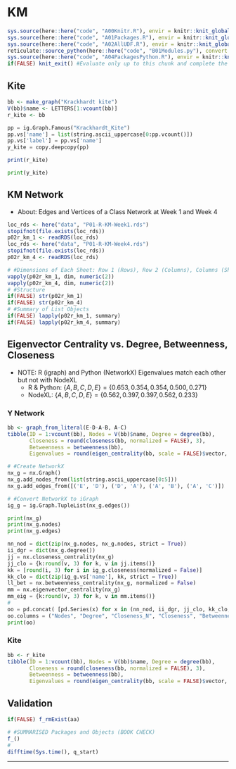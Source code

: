 # KM {#p02}

```r
sys.source(here::here("code", "A00Knitr.R"), envir = knitr::knit_global())
sys.source(here::here("code", "A01Packages.R"), envir = knitr::knit_global())
sys.source(here::here("code", "A02AllUDF.R"), envir = knitr::knit_global())
reticulate::source_python(here::here("code", "B01Modules.py"), convert = FALSE)
sys.source(here::here("code", "A04PackagesPython.R"), envir = knitr::knit_global())
if(FALSE) knit_exit() #Evaluate only up to this chunk and complete the knit process
```

## Kite

```r
bb <- make_graph("Krackhardt kite")
V(bb)$name <- LETTERS[1:vcount(bb)]
r_kite <- bb
```

```python
pp = ig.Graph.Famous("Krackhardt_Kite")
pp.vs['name'] = list(string.ascii_uppercase[0:pp.vcount()])
pp.vs['label'] = pp.vs['name']
y_kite = copy.deepcopy(pp)

```

```r
print(r_kite)
```

```python
print(y_kite)

```

## KM Network

\textcolor{pink}{Please import the "P01-KM-Week1.xlsx" and "P01-KM-Week4.xlsx"}

- About: Edges and Vertices of a Class Network at Week 1 and Week 4

```r
loc_rds <- here("data", "P01-R-KM-Week1.rds")
stopifnot(file.exists(loc_rds))
p02r_km_1 <- readRDS(loc_rds)
loc_rds <- here("data", "P01-R-KM-Week4.rds")
stopifnot(file.exists(loc_rds))
p02r_km_4 <- readRDS(loc_rds)
```

```r
# #Dimensions of Each Sheet: Row 1 (Rows), Row 2 (Columns), Columns (Sheets)
vapply(p02r_km_1, dim, numeric(2))
vapply(p02r_km_4, dim, numeric(2))
# #Structure
if(FALSE) str(p02r_km_1)
if(FALSE) str(p02r_km_4)
# #Summary of List Objects
if(FALSE) lapply(p02r_km_1, summary)
if(FALSE) lapply(p02r_km_4, summary)
```

## Eigenvector Centrality vs. Degree, Betweenness, Closeness

- NOTE: R (igraph) and Python (NetworkX) Eigenvalues match each other but not with NodeXL
  - R & Python: $\{A, B, C, D, E\} = \{0.653, 0.354, 0.354, 0.500, 0.271\}$
  - NodeXL: $\{A, B, C, D, E\} = \{0.562, 0.397, 0.397, 0.562, 0.233\}$
  
### Y Network

```r
bb <- graph_from_literal(E-D-A-B, A-C)
tibble(ID = 1:vcount(bb), Nodes = V(bb)$name, Degree = degree(bb),
       Closeness = round(closeness(bb, normalized = FALSE), 3),
       Betweenness = betweenness(bb),
       Eigenvalues = round(eigen_centrality(bb, scale = FALSE)$vector, 3))
```


```python
# #Create NetworkX
nx_g = nx.Graph()
nx_g.add_nodes_from(list(string.ascii_uppercase[0:5]))
nx_g.add_edges_from([('E', 'D'), ('D', 'A'), ('A', 'B'), ('A', 'C')])

# #Convert NetworkX to iGraph
ig_g = ig.Graph.TupleList(nx_g.edges())

print(nx_g)
print(nx_g.nodes)
print(nx_g.edges)

nn_nod = dict(zip(nx_g.nodes, nx_g.nodes, strict = True))
ii_dgr = dict(nx_g.degree())
jj = nx.closeness_centrality(nx_g)
jj_clo = {k:round(v, 3) for k, v in jj.items()}
kk = [round(i, 3) for i in ig_g.closeness(normalized = False)]
kk_clo = dict(zip(ig_g.vs['name'], kk, strict = True))
ll_bet = nx.betweenness_centrality(nx_g, normalized = False) 
mm = nx.eigenvector_centrality(nx_g)
mm_eig = {k:round(v, 3) for k, v in mm.items()}
#
oo = pd.concat( [pd.Series(x) for x in (nn_nod, ii_dgr, jj_clo, kk_clo, ll_bet, mm_eig)], axis=1)
oo.columns = ("Nodes", "Degree", "Closeness_N", "Closeness", "Betweenness", "Eigenvector")
print(oo)

```

### Kite

```r
bb <- r_kite
tibble(ID = 1:vcount(bb), Nodes = V(bb)$name, Degree = degree(bb),
       Closeness = round(closeness(bb, normalized = FALSE), 3),
       Betweenness = betweenness(bb),
       Eigenvalues = round(eigen_centrality(bb, scale = FALSE)$vector, 3))
```

## Validation {#val-p02 .unlisted .unnumbered .tabset .tabset-fade}

```r
if(FALSE) f_rmExist(aa)
```

```r
# #SUMMARISED Packages and Objects (BOOK CHECK)
f_()
#
difftime(Sys.time(), q_start)
```

****
